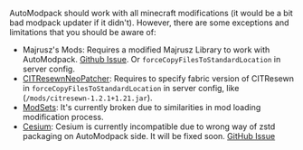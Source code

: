 AutoModpack should work with all minecraft modifications (it would be a bit bad modpack updater if it didn't). However, there are some exceptions and limitations that you should be aware of:

- Majrusz's Mods: Requires a modified Majrusz Library to work with AutoModpack. [Github Issue](https://github.com/Skidamek/AutoModpack/issues/268). Or `forceCopyFilesToStandardLocation` in server config.
- [CITResewnNeoPatcher](https://modrinth.com/mod/cit-resewn-neopatcher): Requires to specify fabric version of CITResewn in `forceCopyFilesToStandardLocation` in server config, like (`/mods/citresewn-1.2.1+1.21.jar`).
- [ModSets](https://modrinth.com/mod/mod-sets): It's currently broken due to similarities in mod loading modification process.
- [Cesium](https://modrinth.com/mod/cesium): Cesium is currently incompatible due to wrong way of zstd packaging on AutoModpack side. It will be fixed soon. [GitHub Issue](https://github.com/Skidamek/AutoModpack/issues/384)